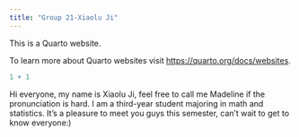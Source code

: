 ```yaml
---
title: "Group 21-Xiaolu Ji"
---
```


This is a Quarto website.

To learn more about Quarto websites visit <https://quarto.org/docs/websites>.

```r
1 + 1
```

Hi everyone, my name is Xiaolu Ji, feel free to call me Madeline if the pronunciation is hard. I am a third-year student majoring in math and statistics. It's a pleasure to meet you guys this semester, can't wait to get to know everyone:)
